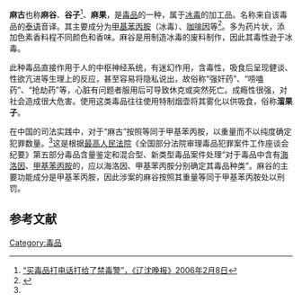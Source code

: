 '''麻古'''也称'''麻谷'''、'''谷子'''<ref>[http://news.qq.com/a/20060208/000585.htm  “买毒品打电话打给了禁毒警”，《辽沈晚报》2006年2月8日]</ref>、'''麻果'''，是[[毒品|毒品]]的一种，属于[[冰毒|冰毒]]的加工品。名称来自该毒品的[[泰语|泰语]]音译。其主要成分为[[甲基苯丙胺|甲基苯丙胺]]（冰毒）、[[咖啡因|咖啡因]]等<ref name="jcrb">{{Cite web |url=http://newspaper.jcrb.com/html/2011-07/24/content_76049.htm |title=“如何认定“麻古”类新型毒品犯罪数额”，作者：王姝玉，吕昊，《检察日报》2011年7月24日 |access-date=2014年8月19日 |archive-url=https://web.archive.org/web/20160304191639/http://newspaper.jcrb.com/html/2011-07/24/content_76049.htm |archive-date=2016年3月4日 |dead-url=yes }}</ref>。多为药片状，添加色素香料程不同颜色和香味。麻谷是用制造冰毒的废料制作，因此其毒性逊于冰毒。

此种毒品直接作用于人的中枢神经系统，有迷幻作用，含毒性，吸食后呈现健谈、性欲亢进等生理上的反应，甚至容易将隐私说出，故俗称“强奸药”、“唠嗑药”、“抢劫药”等，心脏有问题者服用后可导致休克或突然死亡。成瘾性很强，对社会造成很大危害。使用这类毒品往往使用特制烟壶将其雾化以供吸食，俗称'''溜果子'''。

在中国的司法实践中，对于“麻古”按照等同于甲基苯丙胺，以重量而不以纯度确定犯罪数量。<ref name="jcrb"/>这是根据[[中华人民共和国最高人民法院|最高人民法院]]《全国部分法院审理毒品犯罪案件工作座谈会纪要》第五部分毒品含量鉴定和混合型、新类型毒品案件处理“对于毒品中含有[[海洛因|海洛因]]、[[甲基苯丙胺|甲基苯丙胺]]的，应以海洛因、甲基苯丙胺分别确定其毒品种类”。麻谷的主要功能成分是甲基苯丙胺，因此涉案的麻谷按照其重量等同于甲基苯丙胺处以刑罚。

==参考文献==
<references/>
[[Category:毒品|Category:毒品]]